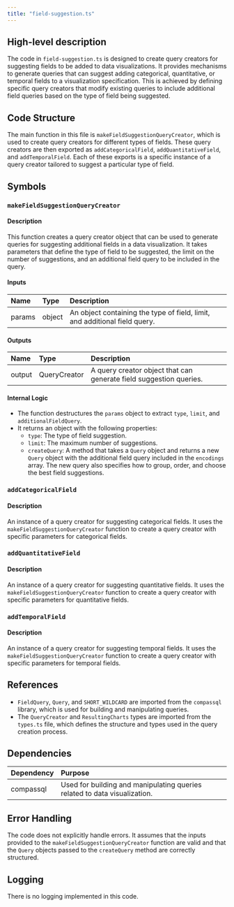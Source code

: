 ```yaml
---
title: "field-suggestion.ts"
---
```


## High-level description

The code in `field-suggestion.ts` is designed to create query creators for suggesting fields to be added to data visualizations. It provides mechanisms to generate queries that can suggest adding categorical, quantitative, or temporal fields to a visualization specification. This is achieved by defining specific query creators that modify existing queries to include additional field queries based on the type of field being suggested.

## Code Structure

The main function in this file is `makeFieldSuggestionQueryCreator`, which is used to create query creators for different types of fields. These query creators are then exported as `addCategoricalField`, `addQuantitativeField`, and `addTemporalField`. Each of these exports is a specific instance of a query creator tailored to suggest a particular type of field.

## Symbols

### `makeFieldSuggestionQueryCreator`
#### Description
This function creates a query creator object that can be used to generate queries for suggesting additional fields in a data visualization. It takes parameters that define the type of field to be suggested, the limit on the number of suggestions, and an additional field query to be included in the query.

#### Inputs
| Name | Type | Description |
|:-----|:-----|:------------|
| params | object | An object containing the type of field, limit, and additional field query. |

#### Outputs
| Name | Type | Description |
|:-----|:-----|:------------|
| output | QueryCreator | A query creator object that can generate field suggestion queries. |

#### Internal Logic
- The function destructures the `params` object to extract `type`, `limit`, and `additionalFieldQuery`.
- It returns an object with the following properties:
  - `type`: The type of field suggestion.
  - `limit`: The maximum number of suggestions.
  - `createQuery`: A method that takes a `Query` object and returns a new `Query` object with the additional field query included in the `encodings` array. The new query also specifies how to group, order, and choose the best field suggestions.

### `addCategoricalField`
#### Description
An instance of a query creator for suggesting categorical fields. It uses the `makeFieldSuggestionQueryCreator` function to create a query creator with specific parameters for categorical fields.

### `addQuantitativeField`
#### Description
An instance of a query creator for suggesting quantitative fields. It uses the `makeFieldSuggestionQueryCreator` function to create a query creator with specific parameters for quantitative fields.

### `addTemporalField`
#### Description
An instance of a query creator for suggesting temporal fields. It uses the `makeFieldSuggestionQueryCreator` function to create a query creator with specific parameters for temporal fields.

## References

- `FieldQuery`, `Query`, and `SHORT_WILDCARD` are imported from the `compassql` library, which is used for building and manipulating queries.
- The `QueryCreator` and `ResultingCharts` types are imported from the `types.ts` file, which defines the structure and types used in the query creation process.

## Dependencies

| Dependency | Purpose |
|:-----------|:--------|
| compassql | Used for building and manipulating queries related to data visualization. |

## Error Handling

The code does not explicitly handle errors. It assumes that the inputs provided to the `makeFieldSuggestionQueryCreator` function are valid and that the `Query` objects passed to the `createQuery` method are correctly structured.

## Logging

There is no logging implemented in this code.